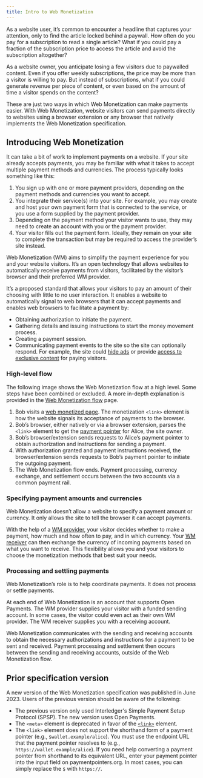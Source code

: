 ```yaml
---
title: Intro to Web Monetization
---
```



As a website user, it’s common to encounter a headline that captures your attention, only to find the article locked behind a paywall. How often do you pay for a subscription to read a single article? What if you could pay a fraction of the subscription price to access the article and avoid the subscription altogether?

As a website owner, you anticipate losing a few visitors due to paywalled content. Even if you offer weekly subscriptions, the price may be more than a visitor is willing to pay. But instead of subscriptions, what if you could generate revenue per piece of content, or even based on the amount of time a visitor spends on the content?

These are just two ways in which Web Monetization can make payments easier. With Web Monetization, website visitors can send payments directly to websites using a browser extension or any browser that natively implements the Web Monetization specification. 

## Introducing Web Monetization

It can take a bit of work to implement payments on a website. If your site already accepts payments, you may be familiar with what it takes to accept multiple payment methods and currencies. The process typically looks something like this:

1. You sign up with one or more payment providers, depending on the payment methods and currencies you want to accept.
2. You integrate their service(s) into your site. For example, you may create and host your own payment form that is connected to the service, or you use a form supplied by the payment provider.
3. Depending on the payment method your visitor wants to use, they may need to create an account with you or the payment provider.
4. Your visitor fills out the payment form. Ideally, they remain on your site to complete the transaction but may be required to access the provider’s site instead. 

Web Monetization (WM) aims to simplify the payment experience for you and your website visitors. It’s an open technology that allows websites to automatically receive payments from visitors, facilitated by the visitor’s browser and their preferred WM provider. 

It’s a proposed standard that allows your visitors to pay an amount of their choosing with little to no user interaction. It enables a website to automatically signal to web browsers that it can accept payments and enables web browsers to facilitate a payment by:

* Obtaining authorization to initiate the payment.
* Gathering details and issuing instructions to start the money movement process.
* Creating a payment session.
* Communicating payment events to the site so the site can optionally respond. For example, the site could [hide ads](/docs/guides/hide-ads) or provide [access to exclusive content](/docs/guides/provide-exclusive-content) for paying visitors. 

### High-level flow

The following image shows the Web Monetization flow at a high level. Some steps have been combined or excluded. A more in-depth explanation is provided in the [Web Monetization flow](/docs/intro/web-monetization-flow) page.

<LargeImg src="/img/diagram-wm-overview.png" alt="High-level overview of Web Monetization flow" />

1. Bob visits a [web monetized page](/docs/guides/monetize-page). The monetization `<link>` element is how the website signals its acceptance of payments to the browser. 
2. Bob’s browser, either natively or via a browser extension, parses the `<link>` element to get the <Tooltip content='A URL that identifies an Open Payments account' client:load><a href="./resources/glossary#payment-pointer">payment pointer</a></Tooltip> for Alice, the site owner.
3. Bob’s browser/extension sends requests to Alice’s payment pointer to obtain authorization and instructions for sending a payment.
4. With authorization granted and payment instructions received, the browser/extension sends requests to Bob’s payment pointer to initiate the outgoing payment.
5. The Web Monetization flow ends. Payment processing, currency exchange, and settlement occurs between the two accounts via a common payment rail. 

### Specifying payment amounts and currencies

Web Monetization doesn’t allow a website to specify a payment amount or currency. It only allows the site to tell the browser it can accept payments. 

With the help of a <Tooltip content='The entity sending a payment' client:load><a href="./resources/glossary#web-monetization-provider">WM provider</a></Tooltip>, your visitor decides whether to make a payment, how much and how often to pay, and in which currency. Your <Tooltip content='The entity receiving a payment' client:load><a href="./resources/glossary#web-monetization-receiver">WM receiver</a></Tooltip> can then exchange the currency of incoming payments based on what you want to receive. This flexibility allows you and your visitors to choose the monetization methods that best suit your needs.

### Processing and settling payments

Web Monetization’s role is to help coordinate payments. It does not process or settle payments. 

At each end of Web Monetization is an account that supports <LinkOut href="https://openpayments.guide">Open Payments</LinkOut>. The WM provider supplies your visitor with a funded sending account. In some cases, the visitor could even act as their own WM provider. The WM receiver supplies you with a receiving account. 

Web Monetization communicates with the sending and receiving accounts to obtain the necessary authorizations and instructions for a payment to be sent and received. Payment processing and settlement then occurs between the sending and receiving accounts, outside of the Web Monetization flow.

## Prior specification version

A new version of the Web Monetization specification was published in June 2023. Users of the previous version should be aware of the following:

- The previous version only used Interledger's Simple Payment Setup Protocol (SPSP). The new version uses <LinkOut href="https://docs.openpayments.guide/">Open Payments</LinkOut>.
- The `<meta>` element is deprecated in favor of the [`<link>`](./references/html-link-rel-monetization/) element.
- The `<link>` element does not support the shorthand form of a payment pointer (e.g., `$wallet.example/alice`). You must use the endpoint URL that the payment pointer resolves to (e.g., `https://wallet.example/alice`). If you need help converting a payment pointer from shorthand to its equivalent URL, enter your payment pointer into the input field on <LinkOut href="https://paymentpointers.org">paymentpointers.org</LinkOut>. In most cases, you can simply replace the `$` with `https://`.